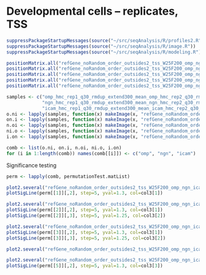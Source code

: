 Developmental cells -- replicates, TSS
========================================================

```r
suppressPackageStartupMessages(source("~/src/seqAnalysis/R/profiles2.R"))
suppressPackageStartupMessages(source("~/src/seqAnalysis/R/image.R"))
suppressPackageStartupMessages(source("~/src/seqAnalysis/R/modeling.R"))
```

```r
positionMatrix.all("refGene_noRandom_order_outsides2_tss_W25F200_omp_ngn_icam_mrna_ucsc_fpkm_1log2_mclust_omp_vs_ngn_icam_chr", data_type="rpkm/mean")
positionMatrix.all("refGene_noRandom_order_outsides2_tss_W25F200_omp_ngn_icam_mrna_ucsc_fpkm_1log2_mclust_omp_ngn_vs_icam_chr", data_type="rpkm/mean")
positionMatrix.all("refGene_noRandom_order_outsides2_tss_W25F200_omp_ngn_icam_mrna_ucsc_fpkm_1log2_mclust_ngn_vs_omp_icam_chr", data_type="rpkm/mean")
positionMatrix.all("refGene_noRandom_order_outsides2_tss_W25F200_omp_ngn_icam_mrna_ucsc_fpkm_1log2_mclust_ngn_icam_vs_omp_chr", data_type="rpkm/mean")
positionMatrix.all("refGene_noRandom_order_outsides2_tss_W25F200_omp_ngn_icam_mrna_ucsc_fpkm_1log2_mclust_icam_vs_omp_ngn_chr", data_type="rpkm/mean")
```

```r
samples <- c("omp_hmc_rep1_q30_rmdup_extend300_mean_omp_hmc_rep2_q30_rmdup", 
             "ngn_hmc_rep1_q30_rmdup_extend300_mean_ngn_hmc_rep2_q30_rmdup", 
             "icam_hmc_rep1_q30_rmdup_extend300_mean_icam_hmc_rep2_q30_rmdup")
o.ni <- lapply(samples, function(x) makeImage(x, "refGene_noRandom_order_outsides2_tss_W25F200_omp_ngn_icam_mrna_ucsc_fpkm_1log2_mclust_omp_vs_ngn_icam_chr", data_type="rpkm/mean", image=F))
on.i <- lapply(samples, function(x) makeImage(x, "refGene_noRandom_order_outsides2_tss_W25F200_omp_ngn_icam_mrna_ucsc_fpkm_1log2_mclust_omp_ngn_vs_icam_chr", data_type="rpkm/mean", image=F))
n.oi <- lapply(samples, function(x) makeImage(x, "refGene_noRandom_order_outsides2_tss_W25F200_omp_ngn_icam_mrna_ucsc_fpkm_1log2_mclust_ngn_vs_omp_icam_chr", data_type="rpkm/mean", image=F))
ni.o <- lapply(samples, function(x) makeImage(x, "refGene_noRandom_order_outsides2_tss_W25F200_omp_ngn_icam_mrna_ucsc_fpkm_1log2_mclust_ngn_icam_vs_omp_chr", data_type="rpkm/mean", image=F))
i.on <- lapply(samples, function(x) makeImage(x, "refGene_noRandom_order_outsides2_tss_W25F200_omp_ngn_icam_mrna_ucsc_fpkm_1log2_mclust_icam_vs_omp_ngn_chr", data_type="rpkm/mean", image=F))

comb <- list(o.ni, on.i, n.oi, ni.o, i.on)
for (i in 1:length(comb)) names(comb[[i]]) <- c("omp", "ngn", "icam")
```


Significance testing
```r
perm <- lapply(comb, permutationTest.matList)
```


```r
plot2.several("refGene_noRandom_order_outsides2_tss_W25F200_omp_ngn_icam_mrna_ucsc_fpkm_1log2_mclust_omp_vs_ngn_icam_chr", "cells_hmc_rep", data_type="rpkm/mean", group2="trim0.01", cols=col3, lab="TSS", y.vals=c(0,1.4))
plotSigLine(perm[[1]][,2], step=5, yval=1.3, col=col3[1])
```

```r
plot2.several("refGene_noRandom_order_outsides2_tss_W25F200_omp_ngn_icam_mrna_ucsc_fpkm_1log2_mclust_omp_ngn_vs_icam_chr", "cells_hmc_rep", data_type="rpkm/mean", group2="trim0.01", cols=col3, lab="TSS", y.vals=c(0, 1.4))                                                                                                                                           
plotSigLine(perm[[2]][,2], step=5, yval=1.3, col=col3[1])
plotSigLine(perm[[2]][,3], step=5, yval=1.25, col=col3[2])
```

```r
plot2.several("refGene_noRandom_order_outsides2_tss_W25F200_omp_ngn_icam_mrna_ucsc_fpkm_1log2_mclust_ngn_vs_omp_icam_chr", "cells_hmc_rep", data_type="rpkm/mean", group2="trim0.01", cols=col3, lab="TSS", y.vals=c(0, 1.4))
plotSigLine(perm[[3]][,2], step=5, yval=1.3, col=col3[1])
plotSigLine(perm[[3]][,3], step=5, yval=1.25, col=col3[2])
```


```r
plot2.several("refGene_noRandom_order_outsides2_tss_W25F200_omp_ngn_icam_mrna_ucsc_fpkm_1log2_mclust_ngn_icam_vs_omp_chr", "cells_hmc_rep", data_type="rpkm/mean", group2="trim0.01", cols=col3, lab="TSS", y.vals=c(0, 1.4))
```


```r
plot2.several("refGene_noRandom_order_outsides2_tss_W25F200_omp_ngn_icam_mrna_ucsc_fpkm_1log2_mclust_icam_vs_omp_ngn_chr", "cells_hmc_rep", data_type="rpkm/mean", group2="trim0.01", cols=col3, lab="TSS", y.vals=c(0, 1.4))
plotSigLine(perm[[5]][,2], step=5, yval=1.3, col=col3[3])
```
